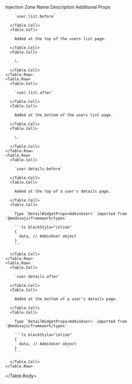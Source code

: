 
<Table>
  <Table.Header>
    <Table.Row>
      <Table.HeaderCell className="w-1/3">Injection Zone Name</Table.HeaderCell>
      <Table.HeaderCell className="w-1/3">Description</Table.HeaderCell>
      <Table.HeaderCell className="w-1/3">Additional Props</Table.HeaderCell>
    </Table.Row>
  </Table.Header>
  <Table.Body>
    <Table.Row>
      <Table.Cell>

        `user.list.before`

      </Table.Cell>
      <Table.Cell>

        Added at the top of the users list page.

      </Table.Cell>
      <Table.Cell>

        \-

      </Table.Cell>
    </Table.Row>
    <Table.Row>
      <Table.Cell>

        `user.list.after`

      </Table.Cell>
      <Table.Cell>

        Added at the bottom of the users list page.

      </Table.Cell>
      <Table.Cell>

        \-

      </Table.Cell>
    </Table.Row>
    <Table.Row>
      <Table.Cell>

        `user.details.before`

      </Table.Cell>
      <Table.Cell>

        Added at the top of a user's details page.

      </Table.Cell>
      <Table.Cell>
      
        Type `DetailWidgetProps<AdminUser>` imported from `@medusajs/framework/types`

        ```ts blockStyle="inline"
        {
          data, // AdminUser object
        }
        ```

      </Table.Cell>
    </Table.Row>
    <Table.Row>
      <Table.Cell>

        `user.details.after`

      </Table.Cell>
      <Table.Cell>

        Added at the bottom of a user's details page.

      </Table.Cell>
      <Table.Cell>
      
        Type `DetailWidgetProps<AdminUser>` imported from `@medusajs/framework/types`

        ```ts blockStyle="inline"
        {
          data, // AdminUser object
        }
        ```

      </Table.Cell>
    </Table.Row>
  </Table.Body>
</Table>